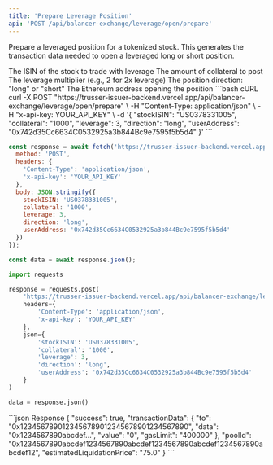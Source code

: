 ```yaml
---
title: 'Prepare Leverage Position'
api: 'POST /api/balancer-exchange/leverage/open/prepare'
---
```


Prepare a leveraged position for a tokenized stock. This generates the transaction data needed to open a leveraged long or short position.

<ParamField body="stockISIN" type="string" required>
  The ISIN of the stock to trade with leverage
</ParamField>

<ParamField body="collateral" type="string" required>
  The amount of collateral to post
</ParamField>

<ParamField body="leverage" type="number" required>
  The leverage multiplier (e.g., 2 for 2x leverage)
</ParamField>

<ParamField body="direction" type="string" required>
  The position direction: "long" or "short"
</ParamField>

<ParamField body="userAddress" type="string" required>
  The Ethereum address opening the position
</ParamField>

<RequestExample>
```bash cURL
curl -X POST "https://trusser-issuer-backend.vercel.app/api/balancer-exchange/leverage/open/prepare" \
  -H "Content-Type: application/json" \
  -H "x-api-key: YOUR_API_KEY" \
  -d '{
    "stockISIN": "US0378331005",
    "collateral": "1000",
    "leverage": 3,
    "direction": "long",
    "userAddress": "0x742d35Cc6634C0532925a3b844Bc9e7595f5b5d4"
  }'
```

```javascript JavaScript
const response = await fetch('https://trusser-issuer-backend.vercel.app/api/balancer-exchange/leverage/open/prepare', {
  method: 'POST',
  headers: {
    'Content-Type': 'application/json',
    'x-api-key': 'YOUR_API_KEY'
  },
  body: JSON.stringify({
    stockISIN: 'US0378331005',
    collateral: '1000',
    leverage: 3,
    direction: 'long',
    userAddress: '0x742d35Cc6634C0532925a3b844Bc9e7595f5b5d4'
  })
});

const data = await response.json();
```

```python Python
import requests

response = requests.post(
    'https://trusser-issuer-backend.vercel.app/api/balancer-exchange/leverage/open/prepare',
    headers={
        'Content-Type': 'application/json',
        'x-api-key': 'YOUR_API_KEY'
    },
    json={
        'stockISIN': 'US0378331005',
        'collateral': '1000',
        'leverage': 3,
        'direction': 'long',
        'userAddress': '0x742d35Cc6634C0532925a3b844Bc9e7595f5b5d4'
    }
)

data = response.json()
```
</RequestExample>

<ResponseExample>
```json Response
{
  "success": true,
  "transactionData": {
    "to": "0x1234567890123456789012345678901234567890",
    "data": "0x1234567890abcdef...",
    "value": "0",
    "gasLimit": "400000"
  },
  "poolId": "0x1234567890abcdef1234567890abcdef1234567890abcdef1234567890abcdef12",
  "estimatedLiquidationPrice": "75.0"
}
```
</ResponseExample>